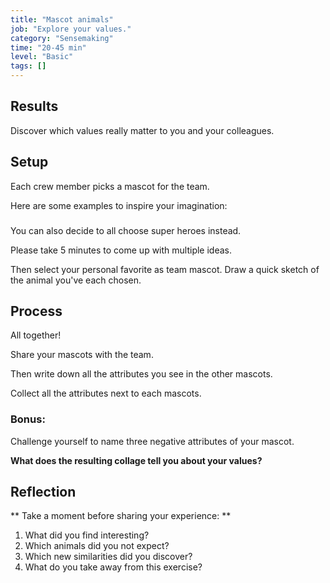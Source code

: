 ```yaml
---
title: "Mascot animals"
job: "Explore your values."
category: "Sensemaking"
time: "20-45 min"
level: "Basic"
tags: []
---
```


## Results

Discover which values really matter to you and your colleagues.

## Setup

Each crew member picks a mascot for the team.

Here are some examples to inspire your imagination:

### <Emoji symbol="🐙" label="octopus" /> <Emoji symbol="🐡" label="blowfish" /> <Emoji symbol="🐪" label="camel" /> <Emoji symbol="🐩" label="poodle" /> <Emoji symbol="🐷" label="pig" />

### <Emoji symbol="🙈" label="monkey" /> <Emoji symbol="🦓" label="zebra" /> <Emoji symbol="🐋" label="whale" /> <Emoji symbol="🦘" label="kangaroo" /> <Emoji symbol="🐧" label="penguin" />

### <Emoji symbol="🦄" label="unicorn" /> <Emoji symbol="🦏" label="rhino" /> <Emoji symbol="🐞" label="beetle" /> <Emoji symbol="🦦" label="otter" /> <Emoji symbol="🦚" label="peacock" />

You can also decide to all choose super heroes instead.

Please take 5 minutes to come up with multiple ideas.

Then select your personal favorite as team mascot.
Draw a quick sketch of the animal you've each chosen.

## Process

All together!

Share your mascots with the team.

Then write down all the attributes you see in the other mascots.

Collect all the attributes next to each mascots.

### Bonus:

Challenge yourself to name three negative attributes of your mascot.

**What does the resulting collage tell you about your values?**

## Reflection

** Take a moment before sharing your experience: **

1. What did you find interesting?
2. Which animals did you not expect?
3. Which new similarities did you discover?
4. What do you take away from this exercise?
